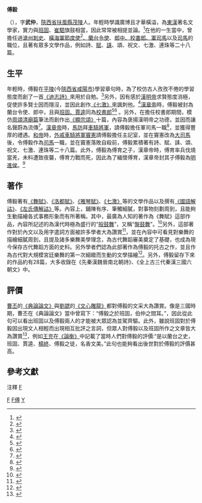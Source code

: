'''傅毅'''

（{{Bd|？||西元90年}}），字'''武仲'''，[[陕西省|陝西省]][[扶风县|扶風縣]][[茂陵_(漢)|茂陵]]人。年輕時學識廣博且才華橫溢，為[[东汉|東漢]]著名文學家，實力與[[班固|班固]]、[[崔駟|崔駟]]旗鼓相當，因此常常被相提並論。<ref>{{Cite book|title=《後漢書》/卷五十二|last=范|first=范曄|year=西元 445 年|quote=毅生駰，年十三能通詩、易、春秋，博學有偉才，盡通古今訓詁百家之言，善屬文。少游太學，與班固、傅毅同時齊名。}}</ref>在他的一生當中，曾擔任過[[沧州市|滄州]][[刺史|刺史]]、[[横海军节度使|橫海軍節度使]]<ref>{{Cite book|title=《舊唐書》/本紀/卷十七上|last=范|first=范曄|year=西元445年}}</ref>[[横海军节度使|、]][[蘭台令使|蘭台令使]]、[[郎中_(官职)|郎中、]][[校书郎|校書郎、]][[軍司|軍司馬]]以及[[司马|司馬]]的職位，且著有眾多文學作品，例如詩、[[赋|賦]]、[[诔文|誄]]、頌、祝文、七激、連珠等二十八篇。

== 生平 ==
{{Infobox person
| name = 傅毅
| zi = 武仲
| birth_place = 陝西省扶風縣
| death_date = 約西元90年
| ethnicity = 漢族
| years_active = 東漢
}}年輕時，傅毅在[[平陵县_(江苏)|平陵]](今[[陕西省|陝西省]][[咸阳市|咸陽市]])學習章句時，為了校仿古人孜孜不倦的學習態度而創了一首[[《迪志詩》|《迪志詩》]]來用於自勉。<ref>{{Cite book|title=《後漢書》/卷八十|last=范|first=范曄|year=西元 445 年|quote=《後漢書》曰：毅永平中於平陵習章句。因作《迪志詩》。}}</ref>另外，因有感於[[汉明帝|漢明帝]]求賢態度消極，促使許多賢士因而隱沒，並因此創作[[《七激》|《七激》]]來諷刺他。<ref>{{Cite book|title=《後漢書·傅毅傳》/卷八十|last=范|first=范曄|year=西元 445 年|quote=以顯宗求賢不篤，士多隱處，故作《七激》以諷。}}</ref>[[汉章帝|漢章帝]]時，傅毅被封為蘭台令使、郎中，且與[[班固|班固、]][[賈逵|賈逵]]同為[[校书郎|校書郎]]<ref>{{Cite book|title=《文獻通考》/卷一百七十四·經籍考一|last=馬|first=馬端臨|year=1317 年}}</ref><ref>{{Cite book|title=《後漢書》/卷十四|last=范|first=范曄|year=445年|quote=永平中，每有講學事，輒令復典掌焉。與班固、賈逵共述漢史，傅毅等皆宗事之。}}</ref> 。另外，在擔任校書郎期間，模仿[[周颂|周頌]][[清廟篇|清廟篇]]筆法而創作出[[《顯宗頌》|《顯宗頌》]]十篇，內容為褒揚漢明帝之功德，並因而讓名聲蔚為流傳<ref>{{Cite book|title=《後漢書·傅毅傳》|quote=毅追美孝明皇帝功德最盛，而廟頌未立，乃依《清廟》作《顯宗頌》十篇奏之。|last=范|first=范曄|year=西元445年}}</ref>。[[汉章帝|漢章帝]]時，[[马防|馬防]]拜[[車騎將軍|車騎將軍]]，請傅毅擔任軍司馬一職<ref>{{Cite book|title=隋書/卷三十五|last=魏|first=魏徵|year=636年}}</ref>，並獲得豐厚的禮遇。[[和帝|和帝]]時，[[外戚|外戚]][[車騎將軍|車騎將軍]][[竇憲|竇憲]]請傅毅擔任主記室，並在竇憲改為[[大司马|大司馬]]後，令傅毅作為[[司馬|司馬]]一職，並在竇憲落敗自殺前，傅毅累積著有詩、賦、誄、頌、祝文、七激、連珠等二十八篇。此外，傅毅為傅育之子，漢章帝時，傅育率兵伐燒當羌，未料遭致夜襲，傅育力戰而死，因此為了緬懷傅育，漢章帝封其子傅毅為[[明進侯|明進侯]]。<ref>{{Cite book|title=《後漢書·卷八十七·西羌傳第七十七》|last=范|first=范曄|year=西元445年|quote=食祿數十年，秩奉盡贍給知友，妻子不免操井臼。肅宗下詔追褒美之。封其子毅為明進侯，七百户。}}</ref>

== 著作 ==
傅毅著有[[《舞賦》|《舞賦》]]、[[《洛都賦》|《洛都賦》]]、[[《雅琴賦》|《雅琴賦》]]、[[《七激》|《七激》]]等的文學作品以及撰有[[《國語解詁》|《國語解詁》]]、[[《左氏傳解詁》|《左氏傳解詁》]]等。內容上，鋪陳有序、筆觸細膩，對事物刻劃周到，且能夠生動描繪各式事務形象而有所著稱。其中，最廣為人知的著作為《舞賦》這部作品，內容所記述的為漢代時極為盛行的“[[般鼓舞|般鼓舞]]”，又稱“[[盤鼓舞|盤鼓舞]]”。<ref>{{Cite web|title=《舞賦》原文|url=https://www.epochtimes.com/b5/17/11/20/n9870443.htm|access-date=2021-12-24|archive-date=2022-02-18|archive-url=https://web.archive.org/web/20220218041537/https://www.epochtimes.com/b5/17/11/20/n9870443.htm}}</ref>另外，這部著作對於內文以及用字遣詞方面被許多學者大為讚賞<ref>{{Cite book|title=俞安期《歌赋》/黄宗羲《明文海》巻三十六|last=俞|first=安期|quote=嘗誦傅毅《舞賦》，遣辭洵美，寫態畢妍，其後平子梁王之儔，抽毫並作，鹹不逮茲。}}</ref>，並在內容中可看見對樂舞的描繪細膩周到，且提及諸多樂舞美學理念，為古代舞蹈審美奠定了基礎，也成為現今保存古代舞蹈方面的史料。另外學者們認為此部著作為傅毅的托古之作，並且作為古代對大規模宮廷樂舞的第一次細緻而生動的文學描繪<ref>{{Cite web|title=《歌賦》原文|url=https://baike.baidu.hk/item/%E6%AD%8C%E8%B3%A6/19821515|author=俞安期|access-date=2021-12-23|archive-date=2022-02-18|archive-url=https://web.archive.org/web/20220218044410/https://baike.baidu.hk/item/%E6%AD%8C%E8%B3%A6/19821515}}</ref>。另外，傅毅留存下來的作品約有28篇，大多收錄在《先秦漢魏晉南北朝詩》、《全上古三代秦漢三國六朝文》中。

== 評價 ==
[[曹丕|曹丕]]的[[典論|《典論論文》]]與[[刘勰|劉勰]]的[[文心雕龙|《文心雕龍》]]都對傅毅的文采大為讚賞。像是三國時期，曹丕在《典論論文》當中曾寫下：“傅毅之於班固，伯仲之間耳。”，因此從此句可以看出班固以及傅毅兩人的才能被大眾認為並駕齊驅。此外，雖說班固對於傅毅因出現文人相輕而出現相互批評之言詞，但眾人對傅毅以及班固所作之文章皆大為讚賞<ref>{{Cite book|title=《文心雕龍． 知音》|last=劉|first=劉勰|year=公元501～502年|quote="至於班固、傅毅，文在伯仲，而固嗤毅雲“下筆不能自休"。}}</ref>，例如[[王充|王充]]在[[论衡|《論衡》]]中記載了當時人們對傅毅的評價:“是以蘭台之史，班固、賈逵、[[楊終|楊終]]、傅毅之徒，名香文美。”此句也能夠看出後世對於傅毅的評價甚高。









== 參考文獻 ==

注釋{{reflist}}
[[Category:汉朝作家|F]]
[[Category:東漢政治人物|F傅]]
[[category:兴平人|F]]
[[Category:傅姓|Y]]